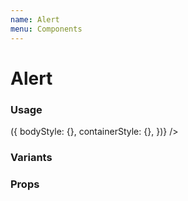 ```yaml
---
name: Alert
menu: Components
---
```



# Alert

### Usage

<Playground>
  <Alert
    title="Title"
    description="Message"
    isCloseable
    intent="success"
    component={null} // Overrides body
    getStyles={(props, theme) => ({
      bodyStyle: {},
      containerStyle: {},
    })}
  />
</Playground>

### Variants

<Playground>
  <Box paddingVertical={16}>
    <Alert title="Info" description="Message" />
  </Box>
  <Box paddingVertical={16}>
    <Alert intent="success" title="Success" description="Message" />
  </Box>
  <Box paddingVertical={16}>
    <Alert intent="warning" title="Warning" description="Message" />
  </Box>
  <Box paddingVertical={16}>
    <Alert intent="danger" title="Danger" description="Message" />
  </Box>
</Playground>

### Props

<Props of={Alert} />
